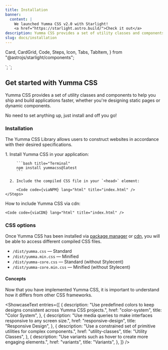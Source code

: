 ```yaml
---
title: Installation
banner:
  content: |
    We launched Yumma CSS v2.0 with Starlight!
    <a href="https://starlight.astro.build/">Check it out</a>
description: Yumma CSS provides a set of utility classes and components to help you ship and build applications faster, whether you're designing static pages or dynamic components.
slug: docs/installation
---
```


  Card,
  CardGrid,
  Code,
  Steps,
  Icon,
  Tabs,
  TabItem,
} from "@astrojs/starlight/components";


<link rel="stylesheet" href="/dist/yumma-core.min.css">`;

<link href="https://cdn.jsdelivr.net/gh/yumma-lib/yumma-css@latest/dist/yumma.min.css" rel="stylesheet" crossorigin="anonymous">`;


## Get started with Yumma CSS

Yumma CSS provides a set of utility classes and components to help you ship and build applications faster, whether you're designing static pages or dynamic components.

No need to set anything up, just install and off you go!

### Installation

The Yumma CSS Library allows users to construct websites in accordance with their desired specifications.

<Tabs>
  <TabItem label="Package Manager" icon="seti:npm">
    <Steps>
      1. Install Yumma CSS in your application:

         ```bash title="Terminal"
         npm install yummacss@latest
         ```

      2. Include the compiled CSS file in your `<head>` element:

         <Code code={viaNPM} lang="html" title="index.html" />
    </Steps>

  </TabItem>

  <TabItem label="Integration Guides" icon="open-book">
    <ShowcaseImage
      entries={[
        {
          thumbnail: import('/src/assets/images/angular.png'),
          description: 'A scalable web app framework.',
          href: 'integrations/angular',
          title: 'Angular'
        },
        {
          thumbnail: import('/src/assets/images/astro.png'),
          description: 'Modern static site builder.',
          href: 'integrations/astro',
          title: 'Astro'
        },
        {
          thumbnail: import('/src/assets/images/nextjs.png'),
          description: 'An advanced React framework.',
          href: 'integrations/nextjs',
          title: 'Next.js'
        },
        {
          thumbnail: import('/src/assets/images/react.png'),
          description: 'Library for interactive UIs.',
          href: 'integrations/react',
          title: 'React'
        },
        {
          thumbnail: import('/src/assets/images/svelte.png'),
          description: 'Framework compiling into JS.',
          href: 'integrations/svelte',
          title: 'Svelte'
        },
        {
          thumbnail: import('/src/assets/images/vite.png'),
          description: 'Fast build tool for web apps.',
          href: 'integrations/vite',
          title: 'Vite'
        },
        {
          thumbnail: import('/src/assets/images/vue.png'),
          description: 'Progressive JavaScript framework.',
          href: 'integrations/vue',
          title: 'Vue'
        },
        {
          thumbnail: import('/src/assets/images/dotnet.png'),
          description: 'Dynamic server-side web apps.',
          href: 'integrations/dotnet',
          title: 'ASP.NET'
        }
      ]}
    />
  </TabItem>

  <TabItem label="Play CDN" icon="seti:html">
    How to include Yumma CSS via cdn:

    <Code code={viaCDN} lang="html" title="index.html" />

  </TabItem>
</Tabs>

### CSS options

Once Yumma CSS has been installed via [package manager](https://www.npmjs.com/package/yummacss) or [cdn](https://www.jsdelivr.com/package/npm/yummacss), you will be able to access different compiled CSS files.

- `/dist/yumma.css` — Standard
- `/dist/yumma.min.css` — Minified
- `/dist/yumma-core.css` — Standard (without Stylecent)
- `/dist/yumma-core.min.css` — Minified (without Stylecent)

#### Concepts

Now that you have implemented Yumma CSS, it is important to understand how it differs from other CSS frameworks.

<ShowcaseText
  entries={[
    {
      description:
        "Use predefined colors to keep designs consistent across Yumma CSS projects.",
      href: "color-system",
      title: "Color System",
    },
    {
      description:
        "Use media queries to make interfaces responsive to any screen size.",
      href: "responsive-design",
      title: "Responsive Design",
    },
    {
      description:
        "Use a constrained set of primitive utilities for complex components.",
      href: "utility-classes",
      title: "Utility Classes",
    },
    {
      description:
        "Use variants such as hover to create more engaging elements.",
      href: "variants",
      title: "Variants",
    },
  ]}
/>
